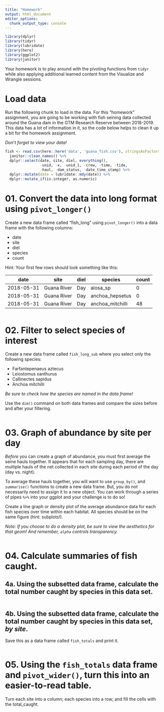 ```yaml
---
title: "Homework"
output: html_document
editor_options: 
  chunk_output_type: console
---
```


```r
library(dplyr)
library(tidyr)
library(lubridate)
library(here)
library(ggplot2)
library(janitor)
```

Your homework is to play around with the pivoting functions from `tidyr` while also applying additional learned content from the Visualize and Wrangle sessions.

# Load data 

Run the following chunk to load in the data. For this "homework" assignment, you are going to be working with fish seining data collected around the Guana dam in the GTM Research Reserve between 2018-2019. This data has a lot of information in it, so the code below helps to clean it up a bit for the homework assignment.

*Don't forget to view your data!*

```r
fish <- read.csv(here::here('data', 'guana_fish.csv'), stringsAsFactors = FALSE) %>% 
  janitor::clean_names() %>% 
  dplyr::select(date, site, diel, everything(), 
                -unid, -x, -unid_1, -crew, -time, -tide,
                -haul, -dam_status, -date_time_stamp) %>%
  dplyr::mutate(date = lubridate::mdy(date)) %>% 
  dplyr::mutate_if(is.integer, as.numeric)
```

# 01. Convert the data into long format using `pivot_longer()`

Create a new data frame called "fish_long" using `pivot_longer()` into a data frame with the following columns:

+  date
+  site
+  diel
+  species
+  count  


Hint: Your first few rows should look something like this:  

date        | site         | diel  | species            | count  
------------|--------------|-------|--------------------|------
2018-05-31  | Guana River  | Day   | alosa_sp           | 0
2018-05-31  | Guana River  | Day   | anchoa_hepsetus    | 0
2018-05-31  | Guana River  | Day   | anchoa_mitchilli   | 48


```r

```

# 02. Filter to select species of interest

Create a new data frame called `fish_long_sub` where you select only the following species:

+  Farfantepenaeus aztecus
+  Leiostomus xanthurus
+  Callinectes sapidus
+  Anchoa mitchilli  

*Be sure to check how the species are named in the data frame!*  

Use the `dim()` command on both data frames and compare the sizes before and after your filtering.  

```r

```

# 03. Graph of abundance by site per day

*Before* you can create a graph of abundance, you must first average the seine hauls together. It appears that for each sampling day, there are multiple hauls of the net collected in each site during each period of the day (day vs. night). 

To average these hauls together, you will want to use `group_by()`, and `summarise()` functions to create a new data frame. But, you do not necessarily need to assign it to a new object. You can work through a series of pipes ` %>% ` into your ggplot and your challenge is to do so!

Create a line graph or density plot of the average abundance data for each fish species over time within each habitat. All species should be on the same figure (hint: subplots!). 

*Note: If you choose to do a density plot, be sure to view the aesthetics for that geom! And remember, `alpha` controls transparency.*

```r

```


# 04. Calculate summaries of fish caught.  

##  4a. Using the subsetted data frame, calculate the total number caught by species in this data set.  

```r

```


##  4b. Using the subsetted data frame, calculate the total number caught by species in this data set, *by site*.  

Save this as a data frame called `fish_totals` and print it.  

```r

```


# 05. Using the `fish_totals` data frame and `pivot_wider()`, turn this into an easier-to-read table.  

Turn each site into a column; each species into a row; and fill the cells with the total_caught.  

```r

```

